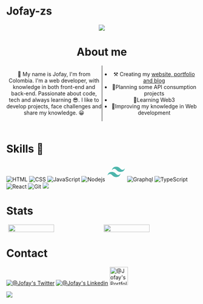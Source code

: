 # Jofay-zs
<div align="center">
<img src="https://github-readme-streak-stats.herokuapp.com/?user=Jofay-zs&theme=radical&hide_border=true"/>
</div>

<header>
    <h1>About me</h1>
    <section style="display:flex">
        <div style="width:50%">
            <p>
                👋 My name is Jofay, I'm from Colombia. I'm a web developer, with knowledge in both front-end and back-end. Passionate about code, tech and always learning 😎. I like to develop projects, face challenges and share my knowledge. 😀
            </p>
        </div>
        <div style="width:50%;border-left:solid 1px">
            <ul>
                <li>
                    ⚒️ Creating my <a target="_blank" href="https://jofay-zs.netlify.app/">website, portfolio and blog</a>
                </li>
                <li>
                    📌Planning some API consumption projects
                </li>
                <li>
                    🏫Learning Web3
                </li>
                <li>
                    🍄Improving my knowledge in Web development
                </li>
            </ul>
        </div>
    </section>
</header>

# Skills 🤹
<div>
    <img src="https://img.icons8.com/color/48/000000/html-5--v1.png" alt="HTML" title="HTML"/>
    <img src="https://img.icons8.com/color/48/000000/css3.png" alt="CSS" title="CSS"/>
    <img src="https://img.icons8.com/color/48/000000/javascript--v2.png" alt="JavaScript" title="JavaScript"/>
    <img src="https://img.icons8.com/color/48/000000/nodejs.png" alt="Nodejs" title="Nodejs"/>
    <svg width="50" height="50" viewBox="0 0 24 24" xmlns="http://www.w3.org/2000/svg"><path d="M6.5 9.8c.733-2.934 2.567-4.4 5.5-4.4 4.4 0 4.951 3.3 7.151 3.85 1.467.367 2.75-.184 3.85-1.65-.732 2.933-2.566 4.4-5.5 4.4-4.4 0-4.95-3.3-7.15-3.85-1.468-.368-2.751.183-3.852 1.65zM.998 16.4c.733-2.933 2.567-4.4 5.5-4.4 4.401 0 4.95 3.3 7.152 3.85 1.466.368 2.75-.183 3.85-1.65-.734 2.934-2.567 4.4-5.5 4.4-4.401 0-4.951-3.3-7.152-3.85-1.466-.367-2.75.184-3.85 1.65z" style="fill:#4db6ac"/></svg>
    <img src="https://img.icons8.com/color/48/000000/graphql.png" alt="Graphql" title="Graphql"/>
    <img src="https://img.icons8.com/color/48/000000/typescript.png" alt="TypeScript" title="TypeScript"/>
    <img src="https://img.icons8.com/external-tal-revivo-color-tal-revivo/48/000000/external-react-a-javascript-library-for-building-user-interfaces-logo-color-tal-revivo.png" alt="React" title="React"/>
    <img src="https://img.icons8.com/color/48/000000/git.png" alt="Git" title="Git"/>
    <img src="https://img.icons8.com/color/48/000000/gatsbyjs.png"/>
<div>

# Stats
<div style="display:flex">
    <img src="https://activity-graph.herokuapp.com/graph?username=Jofay-zs&theme=redical&hide_border=true" style="width:50%; margin:0px 5px"/>
    <img src="https://github-readme-stats.vercel.app/api?username=Jofay-zs&theme=radical&hide_border=true" style="width:50%; margin:0px 5px"/>
</div>

# Contact
<a href="https://twitter.com/Jofay_zs" target="_blank"><img title="@Jofay's Twitter" alt="@Jofay's Twitter" src="https://img.icons8.com/color/48/000000/twitter--v1.png"/></a>
<a href="https://www.linkedin.com/in/jofay-zs-174369217" target="_blank"><img src="https://img.icons8.com/color/48/000000/linkedin.png" title="@Jofay's Linkedin" alt="@Jofay's Linkedin"/></a>
<a href="https://jofay-zs.netlify.app/" target="_blank"><img src="https://img.icons8.com/nolan/64/j.png" width="48px" title="@Jofay's Portfolio" alt="@Jofay's Portfolio"/></a>

![](https://komarev.com/ghpvc/?username=Jofay-zs&color=red&style=flat-square)
